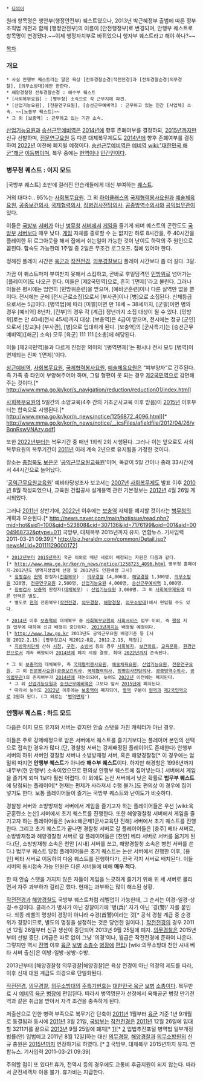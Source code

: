  * [[다의어]]

원래 항목명은 행안부(행정안전부) 퀘스트였으나, 2013년 박근혜정부 출범에 따른 정부조직법 개편과 함께 [행정안전부]의 이름이 [안전행정부]로 변경되며, 안행부 퀘스트로 항목명이 변경됐다.~~이제 행정자치부로 바뀌었으니 행자부 퀘스트라고 해야 하나?~~

[[목차]]

=== 개요 ===
 * 사실 안행부 퀘스트라는 말은 육상 [전투경찰순경|작전전경]과 [전투경찰순경|의무경찰], [의무소방대]에만 한한다.
 * 해양경찰청 전투경찰순경 : 해수부 퀘스트
 * [사회복무요원] : [병무청] 소속으로 각 근무지에 파견.
 * [산업기능요원], [전문연구요원], [승선근무예비역] : 근무하고 있는 민간 [사업체] 소속. ~~[노동부 퀘스트]~~
 * 그 외 [보충역] : 근무하고 있는 기관 소속.

[[산업기능요원]]과 [[승선근무예비역]]은 [[2014년]]에 향후 존폐여부를 결정하되, [[2015년]]까지만 신규 선발하며, [[전문연구요원]] 등 다른 대체복무제도도 [[2014년]]에 향후 존폐여부를 결정하여 [[2022년]] 이전에 폐지될 예정이다. [[승선근무예비역]]은 [[예비역]] [[wiki:"대한민국 해군"해군]] [[이등병]]이며, 복무 중에는 [[현역]]이나 [[민간인]]이다.

=== 병무청 퀘스트 : 이지 모드 ===
[국방부 퀘스트] 초반에 걸러진 안습캐들에게 대신 부여하는 [[퀘스트]].

거의 대다수.. 95%는 [[사회복무요원]]. 그 외 [[하이클래스]]의 [[국제협력봉사요원]]과 [[예술체육요원]], [[공중보건의사]], [[국제협력의사]], [[징병검사전담의사]], [[공중방역수의사]]와 [[공익법무관]]이 있다.

이들은 [[국방부]] [[서버]]가 아닌 [[병무청]] [[서버]]에서 [[게임]]을 즐기게 되며 퀘스트의 곤란도도 [[국방부]] [[서버]]보다 매우 낮다. [[게임]] 자체를 종료할 수 는 없지만 하루 8시간을, 주 40시간을 플레이한 뒤 로그아웃을 해서 집에서 쉬는일이 가능한 것이 난이도 하락의 주 원인으로 꼽힌다. 합숙도 가능한데 1주일 중 2일은 무조건 로그오프. 집에 있어야 한다.

정해진 플레이 시간은 [[육군]]과 [[작전전경]], [[의무경찰]]보다 플레이 시간보다 좀 더 길다. 3달.

가끔 이 퀘스트마저 부여받지 못해서 스킵하고, 곧바로 후일담격인 [[민방위]]로 넘어가는 [플레이어]도 나오곤 한다. 이들은 [제2국민역]으로, 흔히 '[면제]'라고 불린다. 그러나 이들은 평시에는 엄연히 [민방위훈련]을 받으며, [예비군훈련]이나 다른 실역만 없을 뿐이다. 전시에는 군에 [전시근로소집]으로서 [부사관]이나 [병]으로 소집된다. 신체등급으로서는 5급이다. [병역법]에 따라 [미필]이면 만 18세 ~ 38세까지, [군필]이면 병의 경우 [예비역] 8년차, [간부]의 경우 각 [계급] 정년까지 소집 대상이 될 수 있다. [민방위]로는 만 40세(전시 45세)까지 대상. [보충역]은 4급이 받으며, 전시에는 정규 [군인]으로서 [장교]나 [부사관], [병]으로 입대하게 된다. [보충역]의 [군사특기]는 [승선근무예비역]([해군] 소속) 모두 [육군] 111 111 [소총]에 해당된다.

이들 [제2국민역]들과 다르게 진정한 의미의 '[병역면제]'는 평시나 전시 모두 [병역]이 면제되는 진짜 '[면제]'이다. 

[[상근예비역]], [[사회복무요원]], [[국제협력봉사요원]], [[예술체육요원]]은 “피부양자”로 간주된다. 즉 가족 중 타인이 부양해주어야 하며, 그럴 형편이 못 되는 경우 [[제2국민역]]으로 감면해주는 것이다.[* http://www.mma.go.kr/kor/s_navigation/reduction/reduction01/index.html]

[[사회복무요원]]의 5일간의 소양교육(4주 간의 기초군사교육 이후 받음)이 [[2015년]] 이후부터는 합숙으로 시행된다.[* http://www.mma.go.kr/kor/n_news/notice/1256872_4096.html][* http://www.mma.go.kr/kor/n_news/notice/__icsFiles/afieldfile/2012/04/26/vBqnRswVNAzy.pdf] 

또한 [[2022년]]부터는 복무기간 중 매년 1회씩 2회 시행된다. 그러나 이는 앞으로도 사회복무요원의 복무기간이 [[2011년]] 이래 계속 2년으로 유지됨을 가정한 것이다.

장소는 [[충청북도]] [[보은군]] '[[공익근무요원]]교육원'이며, 똑같이 5일 간이나 종래 33시간에서 44시간으로 늘어났다.

'[[공익근무요원]]교육원' 예비타당성조사 보고서는 [[2007년]] [[사회복무제도]] 발표 이후 [[2010년]] 8월 작성되었으나, 교육원 건립공사 설계용역 관련 기본정보는 [[2012년]] 4월 26일 게시되었다.

그러나 [[2011년]] 상반기에, [[2022년]] 이후에는 [[보충역]] 자체를 폐지할 것이라는 [[병무청]]의 계획과 모순된다.[* http://news.naver.com/main/hotissue/read.nhn?mid=hot&sid1=100&gid=523808&cid=307136&iid=7176199&oid=001&aid=0004968732&ptype=011 국방부, 대체복무 2015년까지 유지. 연합뉴스. 기사입력 2011-03-21 09:39][* http://biz.heraldm.com/common/Detail.jsp?newsMLId=20111129000172]

 * [[2012년]]부터 [[2015년]]까지 국군 이외로 매년 새로이 배정되는 자원은 다음과 같다.[* http://www.mma.go.kr/kor/n_news/notice/1258723_4096.html 병무청 홈페이지-2012년도 병역지정업체 선정 및 2012년도 인원배정 고시]
  * [[징병검사]] [[현역]] 판정자([[전환복무]]) : [[전투경찰순경|의무경찰]] 14,806명, [[해양경찰청 의무경찰|해양경찰]] 1,300명, [[의무소방대|의무소방원]] 320명, [[전문연구요원]] 2,500명, [[산업기능요원]] 4,000명, [[승선근무예비역]] 1,000명.
  * [[징병검사]] [[보충역]] 판정자([[대체복무]]) : [[산업기능요원]] 3,000명. 그 외 [[사회복무제도]]에 따른 인력은 별도.
  * 별도로 [[현역]] 전환복무([[전투경찰순경|작전전경]], [[전투경찰순경|의무경찰]], [[해양경찰청 의무경찰|해양경찰]], [[의무소방대]])에서 편입될 수도 있다.

 * [[2014년]] 이후 [[보충역]]의 대체복무 중 [[사회복무요원]]의 [[사회서비스]] 업무 이외, 즉 [[행정]] 지원 업무에 대하여 신규 배정이 중단된다. [[2013년]]까지는 배정될 예정이다.[* http://www.law.go.kr 2013년도 공익근무요원 배정기준 등 [시행 2012.2.15] [병무청고시 제2012-8호, 2012.2.15, 제정]]
  * [[지방자치단체]] 산하 [[시청]], [[구청]], [[소방서]] 등의 경우 [[사회복지]], [[보건]][[의료]], [[교육]][[문화]], [[환경|환경안전]]으로서 계속 배정되어 [[2014년]]에 폐지 시점 결정, 최대 [[2022년]]까지 존속된다.

 * 그 외 [[보충역]]의 대체복무, 즉 [[국제협력봉사요원]], [[예술체육요원]], [[산업기능요원]], [[전문연구요원]], 그 외 [[전문봉사요원]]([[공중보건의사]], [[국제협력의사]], [[징병검사전담의사]], [[공중방역수의사]], [[공익법무관]])의 존치여부가 [[2014년]]에 재논의되어, 늦어도 [[2022년]] 이전에는 폐지된다.
  * 그 외 [[산업기능요원]]과 [[승선근무예비역]]은 그보다 앞서 [[2015년]]에 폐지된다.
  * 따라서 늦어도 [[2022년]] 이후에는 [[보충역]]이 폐지되어, [[병역]] 구분이 [[현역]]과 [[제2국민역]]으로 2원화 된다. (그 외로는 '[[병역면제]]')


=== 안행부 퀘스트 : 하드 모드 ===

다음은 이지 모드 유저와 서버는 같지만 안습 스탯을 가진 캐릭터가 아닌 경우.

이들은 주로 강제배정으로 받은 서버에서 퀘스트를 즐기기보다는 플레이어 본인의 선택으로 접속한 경우가 많다.(단, 경찰청 서버는 강제배정된 플레이어도 존재한다) 안행부 서버의 하위 서버인 경찰청 서버나 소방방재청 서버, 혹은 해양경찰청[* 이 경우에는 엄밀히 따지면 '''안행부 퀘스트'''가 아니라 '''해수부 퀘스트'''이다. 하지만 해경청은 1996년까지 내무부(현 안행부) 소속이었으므로 편의상 안행부 퀘스트에 집어넣는다.] 서버에서 게임을 즐기게 되며 1보다 훨씬 어렵다. 이 외에도 논산 서버에서 낮은 확률로 '''법무부 퀘스트'''에 당첨되는 플레이어[* 현재는 편제가 사라져서 수행 불가.]도 편의상 이 경우에 집어 넣기도 한다. 보통 플레이어들이 즐기는 국방부 퀘스트와 난이도가 비슷하다.

경찰청 서버와 소방방재청 서버에서 게임을 즐기고자 하는 플레이어들은 우선 [wiki:육군훈련소 논산] 서버에서 초기 퀘스트를 진행한다. 또한 해양경찰청 서버에서 게임을 즐기고자 하는 플레이어들은 [wiki:해군제1군사교육단 진해] 서버에서 초기 퀘스트를 진행한다. 그리고 초기 퀘스트가 끝나면 경찰청 서버로 갈 플레이어들은 [충주] 베타 서버로, 소방방재청과 해양경찰청 서버로 갈 플레이어들은 [천안] 베타 서버로 서버를 옮기게 된다.(단, 소방방재청 소속은 천안 [시내] 서버를 쓰고, 해양경찰청 소속은 병천 서버를 쓴다.) 법무부 퀘스트 당첨 플레이어들은 초기 퀘스트는 논산 서버에서 진행한 이후, [용인] 베타 서버로 이동하여 다음 퀘스트를 진행하다가, 전국 각지 서버로 배치된다. 이들 서버의 동시접속 가능 인원은 다른 서버들에 비해 '''매우 적다'''.

한 때 안습 스탯을 가지지 않은 자들이 게임을 느긋하게 즐기기 위해 위 세 서버로 몰리면서 자주 과부하가 걸리곤 했다. 현재는 과부하는 많이 해소된 상황.

[[전투경찰순경|작전전경]]과 [[해양경찰청 의무경찰|해양경찰]]도 국방부 퀘스트처럼 레벨업이 가능한데, 그 순서는 이경-일경-상경-수경이다. 클래스가 병사가 아닌 경찰이기에 '병(兵)' 자가 아닌 '경(警)' 자를 붙인다. 최종 레벨의 명칭이 경장이 아니라 수경(首警)이라는 것[* 공식 경찰 계급 중 순경 위가 경장이므로, 별도의 명칭을 설정하는 것은 당연한 일이다.]. [[전투경찰순경|작전전경]]의 경우 2011년 12월 26일부터 신규 생산이 중단되어 2013년 9월 25일에 폐지. [[전투경찰순경|의무경찰]]은 2015년부터 선발 중단. (계급은 따로 없이 그냥 '의경'이나, 월급은 작전전경에 준하여 나온다. 그렇지만 역시 [[전역]] 이후 [[육군]] [[보병]] [[소총수]] [[병장]]에 [[편입]]) [wiki:의무소방대 천안 시내 베타 서버 출신]은 이방-일방-상방-수방.

2013년부터 [해양경찰청 의무경찰|해양경찰]은 육상 전경이 아닌 의경의 제도를 따라, 이후 신채 대원 계급도 의경으로 단일화된다. 

[[전투경찰순경|작전전경]], [[전투경찰순경|의무경찰]], [[의무소방대]]의 [[주특기번호]]는 [[대한민국 육군]] [[보병]] [[소총]]이다. 복무만료 시 [[예비역]] [[육군]] [[병장]]에 편입된다. 따라서 병역명문가 선정에서 육해공군 병장 만기전역과 같은 취급을 받아서 자격 조건을 충족하게 된다.

저출산으로 인한 병력 부족으로 복무기간 단축이 [[2011년]] 1월부터 [[육군]] 기준 1년 9개월로 동결됨과 동시에 [[2011년]] 3월 21일, [[국방부]]는 [[전투경찰순경|작전전경]]은 [[2011년]] 12월 26일에 입대할 3211기를 끝으로 [[2013년]] 9월 25일에 폐지[* [http://police.go.kr/ap/sub/com/com_04.jsp]][* [http://inglaw.moleg.go.kr/PS/lbicInfoR.do?topMn=02&lbicId=12948&dataType=LMPP] 입법추진포털 병역법 일부개정법률(안) 입법예고 2011년 8월 12일]하는 대신 [[전투경찰순경|의무경찰]], [[해양경찰청 의무경찰|해양경찰]]과 [[의무소방대|의무소방원]]의 신규 충원은 [[2015년]]까지 연장하기로 하였다. [* [http://news.naver.com/main/hotissue/read.nhn?mid=hot&sid1=100&gid=523808&cid=307136&iid=7176199&oid=001&aid=0004968732&ptype=011] 국방부, 대체복무 2015년까지 유지. 연합뉴스. 기사입력 2011-03-21 09:39]

주의할 점이 또 있다!! 휴가, 전역시 등의 경우에도 교통비 후급지원이 되지 않는다. 따라서 군전세객차 이용 불가.
휴가비는 지급한다.
